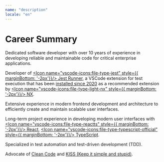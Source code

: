 ```yaml
---
name: "description"
locale: "en"
---
```


# Career Summary

<Divider />

Dedicated software developer with over 10 years of experience in developing reliable and maintainable code for critical enterprise applications.

Developer of <a href="https://marketplace.visualstudio.com/items?itemName=firsttris.vscode-jest-runner" target="_blank"><Icon name="vscode-icons:file-type-jest" style={{ marginBottom: '-2px'}}/> Jest Runner</a>, a VSCode extension for test execution that has been <a href="https://github.com/nrwl/nx/issues/3868" target="_blank">installed since 2020</a> as a recommended extension by <a href="https://nx.dev/" target="_blank"><Icon name="vscode-icons:file-type-light-nx" style={{ marginBottom: '-2px'}}/> NX</a>.

Extensive experience in modern frontend development and architecture to efficiently create and maintain scalable user interfaces.

Long-term project experience in developing modern user interfaces with <a href="https://react.dev/" target="_blank"><Icon name="vscode-icons:file-type-reactts" style={{ marginBottom: '-2px'}}/> React</a>, <a href="https://www.typescriptlang.org/" target="_blank"><Icon name="vscode-icons:file-type-typescript-official" style={{ marginBottom: '-2px'}}/> TypeScript</a>.

Specialized in test automation and test-driven development (TDD).

Advocate of <a href="https://www.youtube.com/watch?v=UjhX2sVf0eg" target="_blank">Clean Code</a> and <a href="https://wiki.archlinux.de/title/KISS-Prinzip" target="_blank">KISS (Keep it simple and stupid)</a>.